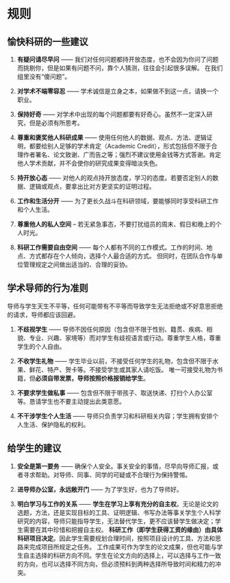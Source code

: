 # 规则  {#rules}


## 愉快科研的一些建议

1. **有疑问请尽早问** ——
我们对任何问题都持开放态度，也不会因为你问了问题而挑剔你，但是如果有问题不问，靠个人猜测，往往会引起很多误解。 
在我们组里没有“傻问题”。


1. **对学术不端零容忍** —— 学术诚信是立身之本，如果做不到这一点，请换一个职业。

1. **保持好奇** —— 对学术中出现的每个问题都要有好奇心。虽然不一定深入研究，但是必须有所思考。

1. **尊重和褒奖他人科研成果** —— 
使用任何他人的数据、观点、方法、逻辑证明，都要给别人足够的学术肯定（Academic Credit），形式包括但不限于合理作者署名、论文致谢、广而告之等；强烈不建议使用金钱等方式答谢。肯定他人学术贡献，并不会使你的研究成果变得暗淡失色。

1. **持开放心态** —— 
对他人的观点持开放态度，学习的态度。若要否定别人的数据、逻辑或观点，要拿出比对方更坚实的证明过程。

1. **工作和生活分开** ——
为了更长久战斗在科研领域，要能够同时享受科研工作和个人生活。 

1. **尊重他人的私人空间** --
若无紧急事态，不要打扰组员的周末、假日和晚上的个人时光。 


1. **科研工作需要自由空间** ——
每个人都有不同的工作模式。工作的时间、地点、方式都存在个人倾向，选择个人最合适的方式。 但同时，在团队合作与单位管理规定之间做出适当的、合理的妥协。
 



## 学术导师的行为准则

导师与学生天生不平等，任何可能带有不平等而导致学生无法拒绝或不好意思拒绝的请求，导师都应该回避。

1. **不歧视学生** —— 
导师不因任何原因（包含但不限于性别、籍贯、疾病、相貌、专业、兴趣、家境等）而对学生有歧视语言或行动。尊重学生人格，尊重学生的个人自由。

1. **不收学生礼物** ——
学生毕业以前，不接受任何学生的礼物，包含但不限于水果、鲜花、特产、贺卡等。不接受学生或其家人请吃饭。
唯一可接受礼物为书籍，但**必须自带发票，导师按照价格报销给学生**。

1. **不要求学生做私事** ——
包含但不限于带孩子、取送快递、打扫个人办公室等。恳请学生也不要主动提出此类意愿。

1. **不干涉学生个人生活** —— 导师只负责学习和科研相关内容；学生拥有安排个人生活、保护隐私的权利。



## 给学生的建议

1. **安全是第一要务** —— 确保个人安全。事关安全的事情，尽早向导师汇报，或者寻求帮助。对导师、同事、同学的可疑或不合理行为保持警惕。

1. **进导师办公室，永远敞开门** —— 为了学生好，也为了导师好。

1. **明白学习与工作的关系** —— **学生在学习上享有充分的自主权**。无论是论文的选题，方法，还是实现目标的工具、证明逻辑、书写办法等事关学生个人科学研究的内容，导师只能指导学生，无法替代学生，更不应该替学生做决定；学生需要在其中珍惜和把握自主权。
**科研工作（即学生获得工资的缘由）由具体科研项目决定**。因此学生需要规划合理时间，按照项目设计的工具、方法和思路来完成项目所规定之任务。
工作成果可作为学生的论文成果，但也可能与学生自主选择的科研方向不同。学生在论文方向的选择上，可以选择与工作一致的方向，也可以选择不同方向，但必须预料到两种选择所导致时间和精力的冲突。




